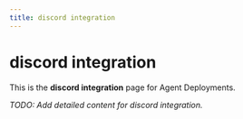 ```yaml
---
title: discord integration
---
```


# discord integration

This is the **discord integration** page for Agent Deployments.

_TODO: Add detailed content for discord integration._
